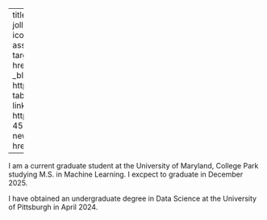 
---
title: "Nikhil Roy's Profile"
about:
  template: jolla
  image: assets/headshot.png
  links:
    - icon: person-badge-fill
      text: Resume
      href: assets/Nikhil_Roy_Official_Resume_Web.pdf
      target: _blank
    - icon: envelope
      text: Email
      href: mailto:21niroy70@gmail.com
      target: _blank
    - icon: github
      text: Github
      href: https://github.com/21nroy70?tab=repositories
      target: _blank
    - icon: linkedin
      text: LinkedIn
      href: https://www.linkedin.com/in/nikhil-roy-453441221/
      target: _blank
    - icon: newspaper
      text: Published Research Paper
      href: assets/Final_Report.html
      target: _blank
      
---


I am a current graduate student at the University of Maryland, College Park studying M.S. in Machine Learning. I excpect to graduate in December 2025. 

I have obtained an undergraduate degree in Data Science at the University of Pittsburgh in April 2024.

